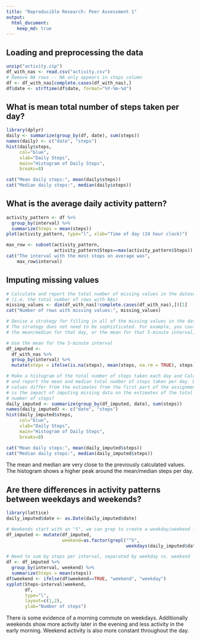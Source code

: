 ```yaml
---
title: "Reproducible Research: Peer Assessment 1"
output: 
  html_document:
    keep_md: true
---
```



## Loading and preprocessing the data
```r
unzip("activity.zip")
df_with_nas <- read.csv("activity.csv")
# Remove NA rows -- NA only appears in steps column
df <- df_with_nas[complete.cases(df_with_nas),]
df$date <- strftime(df$date, format="%Y-%m-%d")
```


## What is mean total number of steps taken per day?
```r
library(dplyr)
daily <- summarize(group_by(df, date), sum(steps))
names(daily) <- c("date", "steps")
hist(daily$steps,
     col="blue",
     xlab="Daily Steps",
     main="Histogram of Daily Steps",
     breaks=8)

cat("Mean daily steps:", mean(daily$steps))
cat("Median daily steps:", median(daily$steps))
```


## What is the average daily activity pattern?
```r
activity_pattern <- df %>%
  group_by(interval) %>%
  summarize(Steps = mean(steps))
plot(activity_pattern, type="l", xlab="Time of day (24 hour clock)")

max_row <- subset(activity_pattern,
                  activity_pattern$Steps==max(activity_pattern$Steps))
cat("The interval with the most steps on average was",
    max_row$interval)
```



## Imputing missing values
```r
# Calculate and report the total number of missing values in the dataset
# (i.e. the total number of rows with NAs)
missing_values <- dim(df_with_nas[!complete.cases(df_with_nas),])[1]
cat("Number of rows with missing values:", missing_values)

# Devise a strategy for filling in all of the missing values in the dataset.
# The strategy does not need to be sophisticated. For example, you could use
# the mean/median for that day, or the mean for that 5-minute interval, etc.

# Use the mean for the 5-minute interval
df_imputed <-
  df_with_nas %>% 
  group_by(interval) %>% 
  mutate(steps = ifelse(is.na(steps), mean(steps, na.rm = TRUE), steps))

# Make a histogram of the total number of steps taken each day and Calculate
# and report the mean and median total number of steps taken per day. Do these
# values differ from the estimates from the first part of the assignment? What
# is the impact of imputing missing data on the estimates of the total daily
# number of steps?
daily_imputed <- summarize(group_by(df_imputed, date), sum(steps))
names(daily_imputed) <- c("date", "steps")
hist(daily_imputed$steps,
     col="blue",
     xlab="Daily Steps",
     main="Histogram of Daily Steps",
     breaks=8)

cat("Mean daily steps:", mean(daily_imputed$steps))
cat("Median daily steps:", median(daily_imputed$steps))
```

The mean and median are very close to the previously calculated values. The
histogram shows a higher peak around the mean/median steps per day.


## Are there differences in activity patterns between weekdays and weekends?
```r
library(lattice)
daily_imputed$date <- as.Date(daily_imputed$date)

# Weekends start with an "S", we can grep to create a weekday/weekend factor
df_imputed <- mutate(df_imputed,
                     weekend=as.factor(grepl("^S",
                                             weekdays(daily_imputed$date))))

# Need to sum by steps per interval, separated by weekday vs. weekend
df <- df_imputed %>%
  group_by(interval, weekend) %>%
  summarize(Steps = mean(steps))
df$weekend <- ifelse(df$weekend==TRUE, "weekend", "weekday")
xyplot(Steps~interval|weekend,
       df,
       type="l",
       layout=c(1,2),
       ylab="Number of steps")
```

There is some evidence of a morning commute on weekdays. Additionally weekends show more activity later in the evening and less activity in the early morning. Weekend activity is also more constant throughout the day.
